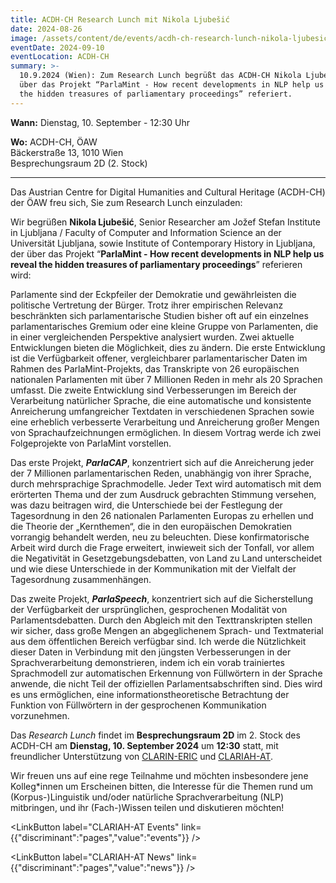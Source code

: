 ```yaml
---
title: ACDH-CH Research Lunch mit Nikola Ljubešić
date: 2024-08-26
image: /assets/content/de/events/acdh-ch-research-lunch-nikola-ljubesic/image.jpg
eventDate: 2024-09-10
eventLocation: ACDH-CH
summary: >-
  10.9.2024 (Wien): Zum Research Lunch begrüßt das ACDH-CH Nikola Ljubešić, der
  über das Projekt “ParlaMint - How recent developments in NLP help us reveal
  the hidden treasures of parliamentary proceedings” referiert.
---
```

**Wann:** Dienstag, 10. September - 12:30 Uhr

**Wo:** ACDH-CH, ÖAW\
Bäckerstraße 13, 1010 Wien\
Besprechungsraum 2D (2. Stock)

---

Das Austrian Centre for Digital Humanities and Cultural Heritage (ACDH-CH) der ÖAW freu sich, Sie zum Research Lunch einzuladen:

Wir begrüßen **Nikola Ljubešić**, Senior Researcher am Jožef Stefan Institute in Ljubljana / Faculty of Computer and Information Science an der Universität Ljubljana, sowie Institute of Contemporary History in Ljubljana, der über das Projekt “**ParlaMint - How recent developments in NLP help us reveal the hidden treasures of parliamentary proceedings**” referieren wird: 

Parlamente sind der Eckpfeiler der Demokratie und gewährleisten die politische Vertretung der Bürger. Trotz ihrer empirischen Relevanz beschränkten sich parlamentarische Studien bisher oft auf ein einzelnes parlamentarisches Gremium oder eine kleine Gruppe von Parlamenten, die in einer vergleichenden Perspektive analysiert wurden. Zwei aktuelle Entwicklungen bieten die Möglichkeit, dies zu ändern. Die erste Entwicklung ist die Verfügbarkeit offener, vergleichbarer parlamentarischer Daten im Rahmen des ParlaMint-Projekts, das Transkripte von 26 europäischen nationalen Parlamenten mit über 7 Millionen Reden in mehr als 20 Sprachen umfasst. Die zweite Entwicklung sind Verbesserungen im Bereich der Verarbeitung natürlicher Sprache, die eine automatische und konsistente Anreicherung umfangreicher Textdaten in verschiedenen Sprachen sowie eine erheblich verbesserte Verarbeitung und Anreicherung großer Mengen von Sprachaufzeichnungen ermöglichen. In diesem Vortrag werde ich zwei Folgeprojekte von ParlaMint vorstellen. 

Das erste Projekt, ***ParlaCAP***, konzentriert sich auf die Anreicherung jeder der 7 Millionen parlamentarischen Reden, unabhängig von ihrer Sprache, durch mehrsprachige Sprachmodelle. Jeder Text wird automatisch mit dem erörterten Thema und der zum Ausdruck gebrachten Stimmung versehen, was dazu beitragen wird, die Unterschiede bei der Festlegung der Tagesordnung in den 26 nationalen Parlamenten Europas zu erhellen und die Theorie der „Kernthemen“, die in den europäischen Demokratien vorrangig behandelt werden, neu zu beleuchten. Diese konfirmatorische Arbeit wird durch die Frage erweitert, inwieweit sich der Tonfall, vor allem die Negativität in Gesetzgebungsdebatten, von Land zu Land unterscheidet und wie diese Unterschiede in der Kommunikation mit der Vielfalt der Tagesordnung zusammenhängen.  

Das zweite Projekt, ***ParlaSpeech***, konzentriert sich auf die Sicherstellung der Verfügbarkeit der ursprünglichen, gesprochenen Modalität von Parlamentsdebatten. Durch den Abgleich mit den Texttranskripten stellen wir sicher, dass große Mengen an abgeglichenem Sprach- und Textmaterial aus dem öffentlichen Bereich verfügbar sind. Ich werde die Nützlichkeit dieser Daten in Verbindung mit den jüngsten Verbesserungen in der Sprachverarbeitung demonstrieren, indem ich ein vorab trainiertes Sprachmodell zur automatischen Erkennung von Füllwörtern in der Sprache anwende, die nicht Teil der offiziellen Parlamentsabschriften sind. Dies wird es uns ermöglichen, eine informationstheoretische Betrachtung der Funktion von Füllwörtern in der gesprochenen Kommunikation vorzunehmen. 

Das *Research Lunch* findet im **Besprechungsraum 2D** im 2. Stock des ACDH-CH am **Dienstag, 10. September 2024** um **12:30** statt, mit freundlicher Unterstützung von [CLARIN-ERIC](https://www.clarin.eu/) und [CLARIAH-AT](https://clariah.at/de/). 

Wir freuen uns auf eine rege Teilnahme und möchten insbesondere jene Kolleg\*innen um Erscheinen bitten, die Interesse für die Themen rund um (Korpus-)Linguistik und/oder natürliche Sprachverarbeitung (NLP) mitbringen, und ihr (Fach-)Wissen teilen und diskutieren möchten! 

<LinkButton label="CLARIAH-AT Events" link={{"discriminant":"pages","value":"events"}} />

<LinkButton label="CLARIAH-AT News" link={{"discriminant":"pages","value":"news"}} />
